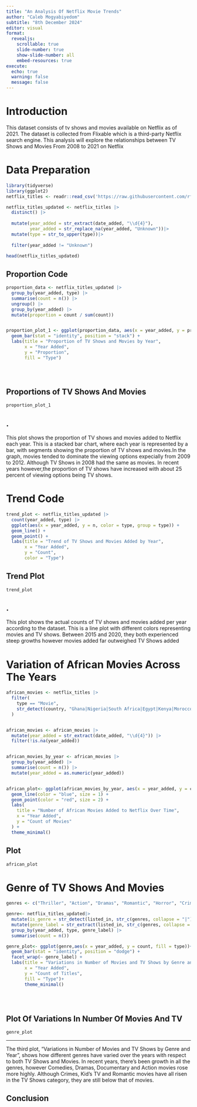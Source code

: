 ```yaml
---
title: "An Analysis Of Netflix Movie Trends"
author: "Caleb Mogyabiyedom"
subtitle: "8th December 2024"
editor: visual
format:
  revealjs:
    scrollable: true
    slide-number: true
    show-slide-number: all
    embed-resources: true
execute:
  echo: true
  warning: false
  message: false
---
```


# Introduction

This dataset consists of tv shows and movies available on Netflix as of 2021. The dataset is collected from Flixable which is a third-party Netflix search engine. This analysis will explore the relationships between TV Shows and Movies From 2008 to 2021 on Netflix

# Data Preparation

```r

library(tidyverse)
library(ggplot2)
netflix_titles <- readr::read_csv('https://raw.githubusercontent.com/rfordatascience/tidytuesday/master/data/2021/2021-04-20/netflix_titles.csv')

netflix_titles_updated <- netflix_titles |>
  distinct() |> 
  
  mutate(year_added = str_extract(date_added, "\\d{4}"),
         year_added = str_replace_na(year_added, "Unknown"))|>
  mutate(type = str_to_upper(type))|>
  
  filter(year_added != "Unknown")

head(netflix_titles_updated)


```

## Proportion Code

```r



proportion_data <- netflix_titles_updated |>
  group_by(year_added, type) |>
  summarise(count = n()) |>
  ungroup() |>
  group_by(year_added) |>
  mutate(proportion = count / sum(count))


proportion_plot_1 <- ggplot(proportion_data, aes(x = year_added, y = proportion, fill = type)) +
  geom_bar(stat = "identity", position = "stack") +
  labs(title = "Proportion of TV Shows and Movies by Year", 
       x = "Year Added", 
       y = "Proportion", 
       fill = "Type")


 

```

## Proportions of TV Shows And Movies

```r
proportion_plot_1
```

## .

This plot shows the proportion of TV shows and movies added to Netflix each year. This is a stacked bar chart, where each year is represented by a bar, with segments showing the proportion of TV shows and movies.In the graph, movies tended to dominate the viewing options expecially from 2009 to 2012. Although TV Shows in 2008 had the same as movies. In recent years however,the proportion of TV shows have increased with about 25 percent of viewing options being TV shows.

# Trend Code

```r

trend_plot <- netflix_titles_updated |>
  count(year_added, type) |>
  ggplot(aes(x = year_added, y = n, color = type, group = type)) +
  geom_line() +
  geom_point() +
  labs(title = "Trend of TV Shows and Movies Added by Year", 
       x = "Year Added", 
       y = "Count", 
       color = "Type")


```

## Trend Plot

```r
trend_plot
```

## .

This plot shows the actual counts of TV shows and movies added per year according to the dataset. This is a line plot with different colors representing movies and TV shows. Between 2015 and 2020, they both experienced steep growths however movies added far outweighed TV Shows added

# Variation of African Movies Across The Years

```r

african_movies <- netflix_titles |>
  filter(
    type == "Movie",                             
    str_detect(country, "Ghana|Nigeria|South Africa|Egypt|Kenya|Morocco")  
  )


african_movies <- african_movies |>
  mutate(year_added = str_extract(date_added, "\\d{4}")) |>
  filter(!is.na(year_added)) 


african_movies_by_year <- african_movies |>
  group_by(year_added) |>
  summarise(count = n()) |>
  mutate(year_added = as.numeric(year_added)) 


african_plot<- ggplot(african_movies_by_year, aes(x = year_added, y = count)) +
  geom_line(color = "blue", size = 1) +
  geom_point(color = "red", size = 2) +
  labs(
    title = "Number of African Movies Added to Netflix Over Time",
    x = "Year Added",
    y = "Count of Movies"
  ) +
  theme_minimal()
```

## Plot

```r
african_plot
```

# Genre of TV Shows And Movies

```r

genres <- c("Thriller", "Action", "Dramas", "Romantic", "Horror", "Crime", "Sci-Fi", "Fantasy", "Comedies", "Documentaries", "Kids\' TV")

genre<- netflix_titles_updated|>
  mutate(is_genre = str_detect(listed_in, str_c(genres, collapse = "|")))|>
  mutate(genre_label = str_extract(listed_in, str_c(genres, collapse = "|")))|>
  group_by(year_added, type, genre_label) |>
  summarise(count = n())

genre_plot<- ggplot(genre,aes(x = year_added, y = count, fill = type))+
  geom_bar(stat = "identity", position = "dodge") +
  facet_wrap(~ genre_label) + 
  labs(title = "Variations in Number of Movies and TV Shows by Genre and Year",
       x = "Year Added",
       y = "Count of Titles",
       fill = "Type")+
       theme_minimal()

  
  


```

## Plot Of Variations In Number Of Movies And TV

```r
genre_plot
```

------------------------------------------------------------------------

The third plot, "Variations in Number of Movies and TV Shows by Genre and Year", shows how different genres have varied over the years with respect to both TV Shows and Movies. In recent years, there's been growth in all the genres, however Comedies, Dramas, Documentary and Action movies rose more highly. Although Crimes, Kid's TV and Romantic movies have all risen in the TV Shows category, they are still below that of movies.

## Conclusion
